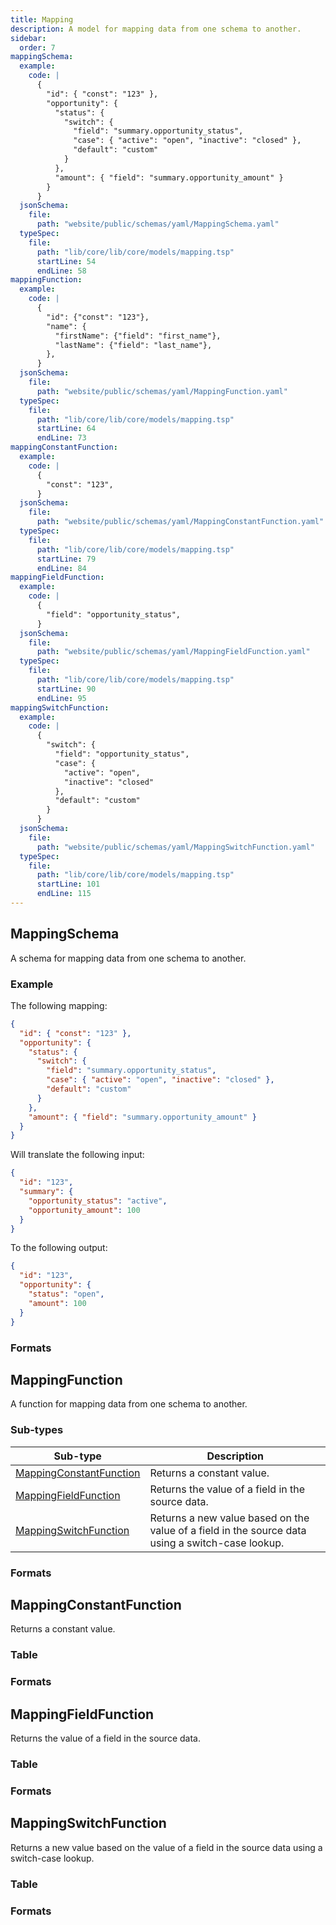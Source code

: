 ```yaml
---
title: Mapping
description: A model for mapping data from one schema to another.
sidebar:
  order: 7
mappingSchema:
  example:
    code: |
      {
        "id": { "const": "123" },
        "opportunity": {
          "status": {
            "switch": {
              "field": "summary.opportunity_status",
              "case": { "active": "open", "inactive": "closed" },
              "default": "custom"
            }
          },
          "amount": { "field": "summary.opportunity_amount" }
        }
      }
  jsonSchema:
    file:
      path: "website/public/schemas/yaml/MappingSchema.yaml"
  typeSpec:
    file:
      path: "lib/core/lib/core/models/mapping.tsp"
      startLine: 54
      endLine: 58
mappingFunction:
  example:
    code: |
      {
        "id": {"const": "123"},
        "name": {
          "firstName": {"field": "first_name"},
          "lastName": {"field": "last_name"},
        },
      }
  jsonSchema:
    file:
      path: "website/public/schemas/yaml/MappingFunction.yaml"
  typeSpec:
    file:
      path: "lib/core/lib/core/models/mapping.tsp"
      startLine: 64
      endLine: 73
mappingConstantFunction:
  example:
    code: |
      {
        "const": "123",
      }
  jsonSchema:
    file:
      path: "website/public/schemas/yaml/MappingConstantFunction.yaml"
  typeSpec:
    file:
      path: "lib/core/lib/core/models/mapping.tsp"
      startLine: 79
      endLine: 84
mappingFieldFunction:
  example:
    code: |
      {
        "field": "opportunity_status",
      }
  jsonSchema:
    file:
      path: "website/public/schemas/yaml/MappingFieldFunction.yaml"
  typeSpec:
    file:
      path: "lib/core/lib/core/models/mapping.tsp"
      startLine: 90
      endLine: 95
mappingSwitchFunction:
  example:
    code: |
      {
        "switch": {
          "field": "opportunity_status",
          "case": {
            "active": "open",
            "inactive": "closed"
          },
          "default": "custom"
        }
      }
  jsonSchema:
    file:
      path: "website/public/schemas/yaml/MappingSwitchFunction.yaml"
  typeSpec:
    file:
      path: "lib/core/lib/core/models/mapping.tsp"
      startLine: 101
      endLine: 115
---
```



## MappingSchema

A schema for mapping data from one schema to another.

### Example

<Tabs>
  <TabItem label="Mapping">
The following mapping:

```json
{
  "id": { "const": "123" },
  "opportunity": {
    "status": {
      "switch": {
        "field": "summary.opportunity_status",
        "case": { "active": "open", "inactive": "closed" },
        "default": "custom"
      }
    },
    "amount": { "field": "summary.opportunity_amount" }
  }
}
```

  </TabItem>

  <TabItem label="Input">

Will translate the following input:

```json
{
  "id": "123",
  "summary": {
    "opportunity_status": "active",
    "opportunity_amount": 100
  }
}
```

  </TabItem>

  <TabItem label="Output">

To the following output:

```json
{
  "id": "123",
  "opportunity": {
    "status": "open",
    "amount": 100
  }
}
```

  </TabItem>
</Tabs>

### Formats

<SchemaFormatTabs
  example={frontmatter.mappingSchema.example}
  jsonSchema={frontmatter.mappingSchema.jsonSchema}
  typeSpec={frontmatter.mappingSchema.typeSpec}
/>

## MappingFunction

A function for mapping data from one schema to another.

### Sub-types

| Sub-type                                            | Description                                                                                      |
| --------------------------------------------------- | ------------------------------------------------------------------------------------------------ |
| [MappingConstantFunction](#mappingconstantfunction) | Returns a constant value.                                                                        |
| [MappingFieldFunction](#mappingfieldfunction)       | Returns the value of a field in the source data.                                                 |
| [MappingSwitchFunction](#mappingswitchfunction)     | Returns a new value based on the value of a field in the source data using a switch-case lookup. |

### Formats

<SchemaFormatTabs
  example={frontmatter.mappingFunction.example}
  jsonSchema={frontmatter.mappingFunction.jsonSchema}
  typeSpec={frontmatter.mappingFunction.typeSpec}
/>

## MappingConstantFunction

Returns a constant value.

### Table

<SchemaTable spec={frontmatter.mappingConstantFunction} />

### Formats

<SchemaFormatTabs
  example={frontmatter.mappingConstantFunction.example}
  jsonSchema={frontmatter.mappingConstantFunction.jsonSchema}
  typeSpec={frontmatter.mappingConstantFunction.typeSpec}
/>

## MappingFieldFunction

Returns the value of a field in the source data.

### Table

<SchemaTable spec={frontmatter.mappingFieldFunction} />

### Formats

<SchemaFormatTabs
  example={frontmatter.mappingFieldFunction.example}
  jsonSchema={frontmatter.mappingFieldFunction.jsonSchema}
  typeSpec={frontmatter.mappingFieldFunction.typeSpec}
/>

## MappingSwitchFunction

Returns a new value based on the value of a field in the source data using a switch-case lookup.

### Table

<SchemaTable spec={frontmatter.mappingSwitchFunction} />

### Formats

<SchemaFormatTabs
  example={frontmatter.mappingSwitchFunction.example}
  jsonSchema={frontmatter.mappingSwitchFunction.jsonSchema}
  typeSpec={frontmatter.mappingSwitchFunction.typeSpec}
/>
